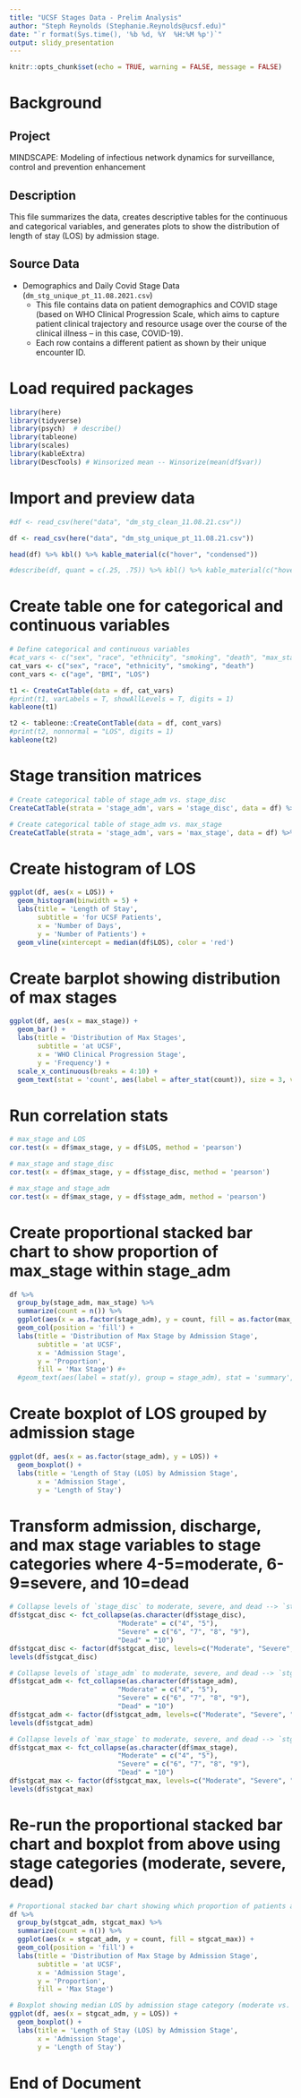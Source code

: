 ```yaml
---
title: "UCSF Stages Data - Prelim Analysis"
author: "Steph Reynolds (Stephanie.Reynolds@ucsf.edu)"
date: "`r format(Sys.time(), '%b %d, %Y  %H:%M %p')`"
output: slidy_presentation
---
```


```r
knitr::opts_chunk$set(echo = TRUE, warning = FALSE, message = FALSE)
```

# Background

## Project 
MINDSCAPE: Modeling of infectious network dynamics for surveillance, control and prevention enhancement

## Description
This file summarizes the data, creates descriptive tables for the continuous and categorical variables, and generates plots to show the distribution of length of stay (LOS) by admission stage.

## Source Data
  - Demographics and Daily Covid Stage Data (`dm_stg_unique_pt_11.08.2021.csv`)
    + This file contains data on patient demographics and COVID stage (based on WHO Clinical Progression Scale, which aims to capture patient clinical trajectory and resource usage over the course of the clinical illness -- in this case, COVID-19).
    + Each row contains a different patient as shown by their unique encounter ID. 

# Load required packages
```r
library(here)
library(tidyverse)
library(psych)  # describe()
library(tableone)
library(scales)
library(kableExtra)
library(DescTools) # Winsorized mean -- Winsorize(mean(df$var))
```

# Import and preview data 
```r
#df <- read_csv(here("data", "dm_stg_clean_11.08.21.csv"))

df <- read_csv(here("data", "dm_stg_unique_pt_11.08.21.csv"))

head(df) %>% kbl() %>% kable_material(c("hover", "condensed"))

#describe(df, quant = c(.25, .75)) %>% kbl() %>% kable_material(c("hover", "condensed"))
```

# Create table one for categorical and continuous variables 
```r
# Define categorical and continuous variables
#cat_vars <- c("sex", "race", "ethnicity", "smoking", "death", "max_stage", "stage_adm", "stage_disc")
cat_vars <- c("sex", "race", "ethnicity", "smoking", "death")
cont_vars <- c("age", "BMI", "LOS")

t1 <- CreateCatTable(data = df, cat_vars)
#print(t1, varLabels = T, showAllLevels = T, digits = 1)
kableone(t1)

t2 <- tableone::CreateContTable(data = df, cont_vars)
#print(t2, nonnormal = "LOS", digits = 1)
kableone(t2)
```

# Stage transition matrices
```r
# Create categorical table of stage_adm vs. stage_disc
CreateCatTable(strata = 'stage_adm', vars = 'stage_disc', data = df) %>% kableone()

# Create categorical table of stage_adm vs. max_stage
CreateCatTable(strata = 'stage_adm', vars = 'max_stage', data = df) %>% kableone()
```

# Create histogram of LOS 
```r
ggplot(df, aes(x = LOS)) +
  geom_histogram(binwidth = 5) + 
  labs(title = 'Length of Stay',
       subtitle = 'for UCSF Patients',
       x = 'Number of Days',
       y = 'Number of Patients') +
  geom_vline(xintercept = median(df$LOS), color = 'red')
```

# Create barplot showing distribution of max stages
```r
ggplot(df, aes(x = max_stage)) + 
  geom_bar() + 
  labs(title = 'Distribution of Max Stages',
       subtitle = 'at UCSF',
       x = 'WHO Clinical Progression Stage',
       y = 'Frequency') + 
  scale_x_continuous(breaks = 4:10) +
  geom_text(stat = 'count', aes(label = after_stat(count)), size = 3, vjust = -0.5)
```
# Run correlation stats 
```r
# max_stage and LOS
cor.test(x = df$max_stage, y = df$LOS, method = 'pearson')

# max_stage and stage_disc
cor.test(x = df$max_stage, y = df$stage_disc, method = 'pearson')

# max_stage and stage_adm
cor.test(x = df$max_stage, y = df$stage_adm, method = 'pearson')

```

# Create proportional stacked bar chart to show proportion of max_stage within stage_adm
```r
df %>% 
  group_by(stage_adm, max_stage) %>% 
  summarize(count = n()) %>% 
  ggplot(aes(x = as.factor(stage_adm), y = count, fill = as.factor(max_stage))) +
  geom_col(position = 'fill') +
  labs(title = 'Distribution of Max Stage by Admission Stage',
       subtitle = 'at UCSF',
       x = 'Admission Stage',
       y = 'Proportion',
       fill = 'Max Stage') #+
  #geom_text(aes(label = stat(y), group = stage_adm), stat = 'summary', fun = sum, vjust = -1)
```

# Create boxplot of LOS grouped by admission stage
```r
ggplot(df, aes(x = as.factor(stage_adm), y = LOS)) + 
  geom_boxplot() + 
  labs(title = 'Length of Stay (LOS) by Admission Stage',
       x = 'Admission Stage',
       y = 'Length of Stay')
```
# Transform admission, discharge, and max stage variables to stage categories where 4-5=moderate, 6-9=severe, and 10=dead
```r
# Collapse levels of `stage_disc` to moderate, severe, and dead --> `stgcat_disc`
df$stgcat_disc <- fct_collapse(as.character(df$stage_disc),
                           "Moderate" = c("4", "5"),
                           "Severe" = c("6", "7", "8", "9"),
                           "Dead" = "10")
df$stgcat_disc <- factor(df$stgcat_disc, levels=c("Moderate", "Severe", "Dead"))
levels(df$stgcat_disc)

# Collapse levels of `stage_adm` to moderate, severe, and dead --> `stgcat_adm`
df$stgcat_adm <- fct_collapse(as.character(df$stage_adm),
                           "Moderate" = c("4", "5"),
                           "Severe" = c("6", "7", "8", "9"),
                           "Dead" = "10")
df$stgcat_adm <- factor(df$stgcat_adm, levels=c("Moderate", "Severe", "Dead"))
levels(df$stgcat_adm)

# Collapse levels of `max_stage` to moderate, severe, and dead --> `stgcat_max`
df$stgcat_max <- fct_collapse(as.character(df$max_stage),
                           "Moderate" = c("4", "5"),
                           "Severe" = c("6", "7", "8", "9"),
                           "Dead" = "10")
df$stgcat_max <- factor(df$stgcat_max, levels=c("Moderate", "Severe", "Dead"))
levels(df$stgcat_max)

```

# Re-run the proportional stacked bar chart and boxplot from above using stage categories (moderate, severe, dead)
```r
# Proportional stacked bar chart showing which proportion of patients admitted at moderate and severe stage reached a peak of moderate and/or severe stage 
df %>% 
  group_by(stgcat_adm, stgcat_max) %>% 
  summarize(count = n()) %>% 
  ggplot(aes(x = stgcat_adm, y = count, fill = stgcat_max)) +
  geom_col(position = 'fill') +
  labs(title = 'Distribution of Max Stage by Admission Stage',
       subtitle = 'at UCSF',
       x = 'Admission Stage',
       y = 'Proportion',
       fill = 'Max Stage')

# Boxplot showing median LOS by admission stage category (moderate vs. severe)
ggplot(df, aes(x = stgcat_adm, y = LOS)) + 
  geom_boxplot() + 
  labs(title = 'Length of Stay (LOS) by Admission Stage',
       x = 'Admission Stage',
       y = 'Length of Stay')

```

# End of Document 
